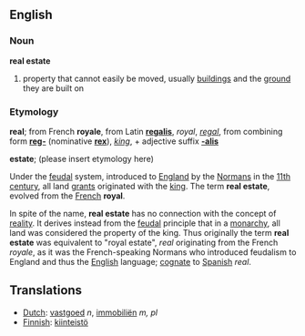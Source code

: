 ==English==
===Noun===
'''real estate'''

# property that cannot easily be moved, usually [[building]]s and the [[ground]] they are built on

===Etymology===
'''real'''; from French '''royale''', from Latin '''[[regalis]]''', ''royal'', ''[[regal]]'', from combining form '''[[reg-]]''' (nominative '''[[rex]]'''), ''[[king]]'', + adjective suffix '''[[-alis]]'''

'''estate'''; (please insert etymology here)

Under the [[feudalism|feudal]] system, introduced to [http://en.wikipedia.org/wiki/England England] by the [http://en.wikipedia.org/wiki/Normandy Normans] in the [http://en.wikipedia.org/wiki/11th_century 11th century], all land [[Grant|grants]] originated with the [[king]]. The term '''real estate''', evolved from the [http://en.wikipedia.org/wiki/French_language French] '''royal'''. 

In spite of the name, '''real estate''' has no connection with the concept of [[reality]]. It derives instead from the [[feudalism|feudal]] principle that in a [[monarchy]], all land was considered the property of the king. Thus originally the term '''real estate''' was equivalent to "royal estate", ''real'' originating from the French ''royale'', as it was the French-speaking Normans who introduced feudalism to England and thus the [http://en.wikipedia.org/wiki/English_language English] language; [[cognate]] to [http://en.wikipedia.org/wiki/Spanish_language Spanish] ''real''.


==Translations==
*[[Dutch]]: [[vastgoed]] ''n'', [[immobiliën]] ''m, pl''
*[[Finnish]]: [[kiinteistö]]